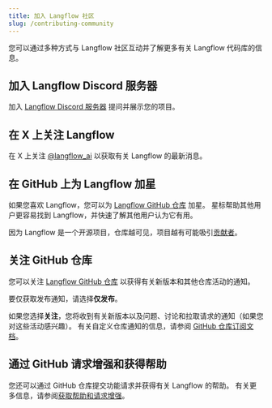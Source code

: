 ```yaml
---
title: 加入 Langflow 社区
slug: /contributing-community
---
```


您可以通过多种方式与 Langflow 社区互动并了解更多有关 Langflow 代码库的信息。

## 加入 Langflow Discord 服务器

加入 [Langflow Discord 服务器](https://discord.gg/EqksyE2EX9) 提问并展示您的项目。

## 在 X 上关注 Langflow

在 X 上关注 [@langflow_ai](https://twitter.com/langflow_ai) 以获取有关 Langflow 的最新消息。

## 在 GitHub 上为 Langflow 加星

如果您喜欢 Langflow，您可以为 [Langflow GitHub 仓库](https://github.com/langflow-ai/langflow) 加星。
星标帮助其他用户更容易找到 Langflow，并快速了解其他用户认为它有用。

因为 Langflow 是一个开源项目，仓库越可见，项目越有可能吸引[贡献者](/contributing-how-to-contribute)。

## 关注 GitHub 仓库

您可以关注 [Langflow GitHub 仓库](https://github.com/langflow-ai/langflow) 以获得有关新版本和其他仓库活动的通知。

要仅获取发布通知，请选择**仅发布**。

如果您选择**关注**，您将收到有关新版本以及问题、讨论和拉取请求的通知（如果您对这些活动感兴趣）。
有关自定义仓库通知的信息，请参阅 [GitHub 仓库订阅文档](https://docs.github.com/en/account-and-profile/managing-subscriptions-and-notifications-on-github/managing-subscriptions-for-activity-on-github/viewing-your-subscriptions)。

## 通过 GitHub 请求增强和获得帮助

您还可以通过 GitHub 仓库提交功能请求并获得有关 Langflow 的帮助。
有关更多信息，请参阅[获取帮助和请求增强](/contributing-github-issues)。
